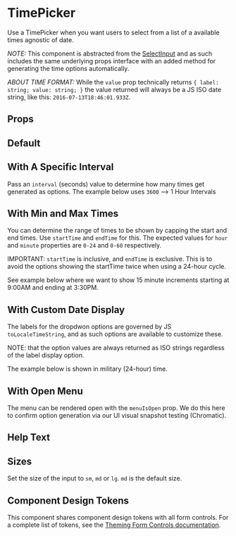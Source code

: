 
<Meta of={Stories} />

# TimePicker

Use a TimePicker when you want users to select from a list of a available times agnostic of date.

_NOTE:_ This component is abstracted from the [SelectInput](?path=/docs/components-selectinput-overview--default-story)
and as such includes the same underlying props interface with an added method for generating the time options automatically.

_ABOUT TIME FORMAT:_ While the `value` prop technically returns `{ label: string; value: string; }` the value returned will always
be a JS ISO date string, like this: `2016-07-13T18:46:01.933Z`.

## Props

<ArgTypes of={TimePicker} />

## Default

<Canvas of={Stories.Default} />

## With A Specific Interval

Pass an `interval` (seconds) value to determine how many times get generated as options.
The example below uses `3600` --> 1 Hour Intervals

<Canvas of={Stories.WithASpecificInterval} />

## With Min and Max Times

You can determine the range of times to be shown by capping the start and end times.
Use `startTime` and `endTime` for this. The expected values for `hour` and `minute` properties
are `0-24` and `0-60` respectively.

IMPORTANT: `startTime` is inclusive, and `endTime` is exclusive. This is to avoid
the options showing the startTime twice when using a 24-hour cycle.

See example below where we want to show 15 minute increments starting at 9:00AM and ending at 3:30PM.

<Canvas of={Stories.WithMinAndMaxTimes} />

## With Custom Date Display

The labels for the dropdwon options are governed by JS `toLocaleTimeString`, and as such
options are available to customize these.

NOTE: that the option values are always returned as ISO strings regardless of the label display option.

The example below is shown in military (24-hour) time.

<Canvas of={Stories.WithCustomDateDisplay} />

## With Open Menu

The menu can be rendered open with the `menuIsOpen` prop. We do this here to confirm option generation
via our UI visual snapshot testing (Chromatic).

<Canvas of={Stories.WithOpenMenu} />

## Help Text

<Canvas of={Stories.HelpText} />

## Sizes

Set the size of the input to `sm`, `md` or `lg`. `md` is the default size.

<Canvas of={Stories.Sizes} />

## Component Design Tokens

This component shares component design tokens with all form controls. For a complete list of tokens, see the [Theming Form Controls documentation](/docs/theming-form-controls--custom-theme-form).
